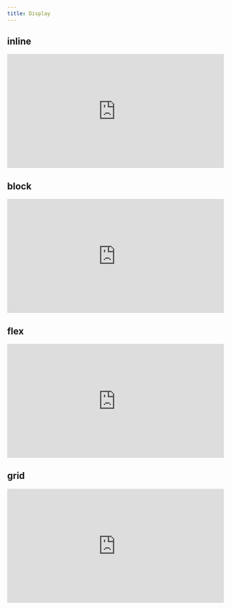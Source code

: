 ```yaml
---
title: Display
---
```


## inline

<iframe height="265" style="width: 100%;" scrolling="no" title="Display inline" src="https://codepen.io/omurakazuaki/embed/gOmGywy?height=265&theme-id=dark&default-tab=html,result" frameborder="no" loading="lazy" allowtransparency="true" allowfullscreen="true">
  See the Pen <a href='https://codepen.io/omurakazuaki/pen/gOmGywy'>Display inline</a> by Kazuaki Omura
  (<a href='https://codepen.io/omurakazuaki'>@omurakazuaki</a>) on <a href='https://codepen.io'>CodePen</a>.
</iframe>

## block

<iframe height="265" style="width: 100%;" scrolling="no" title="Display block" src="https://codepen.io/omurakazuaki/embed/LYWzvWr?height=265&theme-id=dark&default-tab=html,result" frameborder="no" loading="lazy" allowtransparency="true" allowfullscreen="true">
  See the Pen <a href='https://codepen.io/omurakazuaki/pen/LYWzvWr'>Display block</a> by Kazuaki Omura
  (<a href='https://codepen.io/omurakazuaki'>@omurakazuaki</a>) on <a href='https://codepen.io'>CodePen</a>.
</iframe>

## flex

<iframe height="265" style="width: 100%;" scrolling="no" title="Display flex" src="https://codepen.io/omurakazuaki/embed/yLMzrbV?height=265&theme-id=dark&default-tab=html,result" frameborder="no" loading="lazy" allowtransparency="true" allowfullscreen="true">
  See the Pen <a href='https://codepen.io/omurakazuaki/pen/yLMzrbV'>Display flex</a> by Kazuaki Omura
  (<a href='https://codepen.io/omurakazuaki'>@omurakazuaki</a>) on <a href='https://codepen.io'>CodePen</a>.
</iframe>

## grid

<iframe height="265" style="width: 100%;" scrolling="no" title="Display grid" src="https://codepen.io/omurakazuaki/embed/poeWBwE?height=265&theme-id=dark&default-tab=html,result" frameborder="no" loading="lazy" allowtransparency="true" allowfullscreen="true">
  See the Pen <a href='https://codepen.io/omurakazuaki/pen/poeWBwE'>Display grid</a> by Kazuaki Omura
  (<a href='https://codepen.io/omurakazuaki'>@omurakazuaki</a>) on <a href='https://codepen.io'>CodePen</a>.
</iframe>
